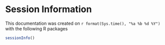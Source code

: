 # Session Information

This documentation was created  on `r format(Sys.time(), "%a %b %d %Y")` with the following R packages
```r
sessionInfo()
```
